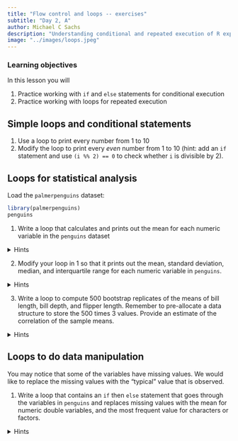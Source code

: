 ```yaml
---
title: "Flow control and loops -- exercises"
subtitle: "Day 2, A"
author: Michael C Sachs
description: "Understanding conditional and repeated execution of R expressions"
image: "../images/loops.jpeg"
---
```



### Learning objectives {.alert .alert-success}

In this lesson you will 

1. Practice working with `if` and `else` statements for conditional execution
2. Practice working with loops for repeated execution


## Simple loops and conditional statements

1. Use a loop to print every number from 1 to 10
2. Modify the loop to print every _even_ number from 1 to 10 (hint: add an `if` statement and use `(i %% 2) == 0` to check whether `i` is divisible by 2).



## Loops for statistical analysis

Load the `palmerpenguins` dataset: 

```r
library(palmerpenguins)
penguins
```


1. Write a loop that calculates and prints out the mean for each numeric variable in the `penguins` dataset

<details>
<summary>Hints</summary>
- How do you determine if a variable is numeric? You can use the `is.numeric` function, which returns TRUE or FALSE
- Inside a loop, sometimes `R` does not print things to the console, so you need to wrap them in the `print` function, e.g., `print(mean(x))` inside the loop. 
</details>

2. Modify your loop in 1 so that it prints out the mean, standard deviation, median, and interquartile range for each numeric variable in `penguins`. 

<details>
<summary>Hints</summary>
- Use a nested loop where one of the iterators is the name of a function. To retrieve a function by name, use the `get` function, e.g., `get("mean")` returns the mean function, which can then saved as an intermediate object and be used like any other function. 
</details>

3. Write a loop to compute 500 bootstrap replicates of the means of bill length, bill depth, and flipper length. Remember to pre-allocate a data structure to store the 500 times 3 values. Provide an estimate of the correlation of the sample means.

<details>
<summary>Hints</summary>
- To get a bootstrap sample of a vector, use the `sample` function with the argument `replace = TRUE`.
- You can store the replicates in a matrix with 500 rows and 3 columns. Refer to the [data structures lecture](../lectures/data-structures.html) for information about indexing matrices.
</details>


## Loops to do data manipulation

You may notice that some of the variables have missing values. We would like to replace the missing values with the "typical" value that is observed. 

1. Write a loop that contains an `if` then `else` statement that goes through the variables in `penguins` and replaces missing values with the mean for numeric double variables, and the most frequent value for characters or factors. 

<details>
<summary>Hints</summary>
- Use this function to calculate the mode in a way that returns the same data type.

```r
my_mode <- function(x) {
  
  converter <- get(paste0("as.", class(x)))
  tab <- table(x) |> sort(decreasing = TRUE) 
  names(tab)[1] |> converter()
  
}
```

- Inside the loop you will need to check whether the variable is of type "double". Do this using the `is.double` function, which returns a TRUE or FALSE.
- To assign a new value `m` to only the missing elements of a vector `x`, you can do the following `x[is.na(x)] <- m`. Refer to the [data structures lecture](../lectures/data-structures.html) for information about indexing vectors
</details>


